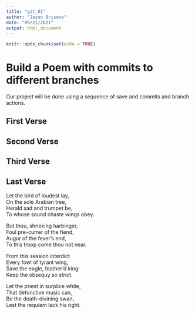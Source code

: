 ```yaml
---
title: "git_01"
author: "Jason Briseno"
date: "09/21/2021"
output: html_document
---
```


```r
knitr::opts_chunk$set(echo = TRUE)
```
# Build a Poem with commits to different branches
Our project will be done using a sequence of save and commits and branch actions.
<!-- Do not modify or change any text in "!--" bracketed areas such as this --- these are instructions to
you, if you change any of this the git program will notice it and compromise your git merging strategy !-->

## First Verse 
<!--Put the first five lines of a poem by Lewis Carrol in this section!-->

## Second Verse
<!--Put the first five lines of a poem by Robert Frost here!-->

## Third Verse
<!--Put the first two verses of The Walrus and the Carpenter here!-->

## Last Verse
<!--Put a short poem of your choice 8-20 lines,here!-->

Let the bird of loudest lay,  
On the sole Arabian tree,  
Herald sad and trumpet be,  
To whose sound chaste wings obey.  

But thou, shrieking harbinger,  
Foul pre-currer of the fiend,  
Augur of the fever's end,  
To this troop come thou not near.  

From this session interdict  
Every fowl of tyrant wing,  
Save the eagle, feather'd king:  
Keep the obsequy so strict.  

Let the priest in surplice white,  
That defunctive music can,  
Be the death-divining swan,  
Lest the requiem lack his right.  
